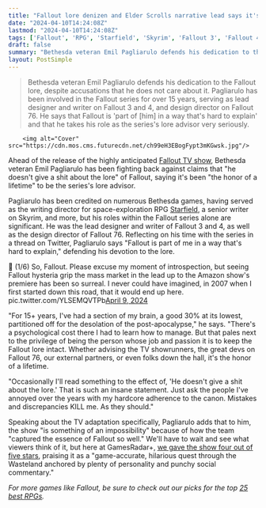 ```yaml
---
title: "Fallout lore denizen and Elder Scrolls narrative lead says it's 'insane' that fans think he 'doesn't give a s**t' about the lore"
date: "2024-04-10T14:24:08Z"
lastmod: "2024-04-10T14:24:08Z"
tags: ['Fallout', 'RPG', 'Starfield', 'Skyrim', 'Fallout 3', 'Fallout 4', 'Fallout 76', 'Amazon Prime Video']
draft: false
summary: "Bethesda veteran Emil Pagliarulo defends his dedication to the Fallout lore, despite accusations that he does not care about it. Pagliarulo has been involved in the Fallout series for over 15 years, serving as lead designer and writer on Fallout 3 and 4, and design director on Fallout 76. He says that Fallout is 'part of [him] in a way that's hard to explain' and that he takes his role as the series's lore advisor very seriously."
layout: PostSimple
---
```

> Bethesda veteran Emil Pagliarulo defends his dedication to the Fallout lore, despite accusations that he does not care about it. Pagliarulo has been involved in the Fallout series for over 15 years, serving as lead designer and writer on Fallout 3 and 4, and design director on Fallout 76. He says that Fallout is 'part of [him] in a way that's hard to explain' and that he takes his role as the series's lore advisor very seriously.


        <img alt="Cover" src="https://cdn.mos.cms.futurecdn.net/ch99eH3EBogFypt3mKGwsk.jpg"/>
        
Ahead of the release of the highly anticipated [Fallout TV show](https://www.gamesradar.com/fallout-tv-show-season-one-amazon-prime-video-release-date-cast-trailer-story-setting-guide/), Bethesda veteran Emil Pagliarulo has been fighting back against claims that "he doesn't give a shit about the lore" of Fallout, saying it's been "the honor of a lifetime" to be the series's lore advisor.

Pagliarulo has been credited on numerous Bethesda games, having served as the writing director for space-exploration RPG [<u>Starfield</u>](https://www.gamesradar.com/starfield-guide/), a senior writer on Skyrim, and more, but his roles within the Fallout series alone are significant. He was the lead designer and writer of Fallout 3 and 4, as well as the design director of Fallout 76. Reflecting on his time with the series in a thread on Twitter, Pagliarulo says "Fallout is part of me in a way that's hard to explain," defending his devotion to the lore. 

🧵 (1/6) So, Fallout. Please excuse my moment of introspection, but seeing Fallout hysteria grip the mass market in the lead up to the Amazon show's premiere has been so surreal. I never could have imagined, in 2007 when I first started down this road, that it would end up here. pic.twitter.com/YLSEMQVTPb[April 9, 2024](https://twitter.com/Dezinuh/status/1777771276171698423)

"For 15+ years, I've had a section of my brain, a good 30% at its lowest, partitioned off for the desolation of the post-apocalypse," he says. "There's a psychological cost there I had to learn how to manage. But that pales next to the privilege of being the person whose job and passion it is to keep the Fallout lore intact. Whether advising the TV showrunners, the great devs on Fallout 76, our external partners, or even folks down the hall, it's the honor of a lifetime.

"Occasionally I'll read something to the effect of, 'He doesn't give a shit about the lore.' That is such an insane statement. Just ask the people I've annoyed over the years with my hardcore adherence to the canon. Mistakes and discrepancies KILL me. As they should."

Speaking about the TV adaptation specifically, Pagliarulo adds that to him, the show "is something of an impossibility" because of how the team "captured the essence of Fallout so well." We'll have to wait and see what viewers think of it, but here at GamesRadar+, [<u>we gave the show four out of five stars</u>](https://www.gamesradar.com/fallout-season-1-review-prime-video/), praising it as a "game-accurate, hilarious quest through the Wasteland anchored by plenty of personality and punchy social commentary."

*For more games like Fallout, be sure to check out our picks for the top *[<u><em>25 best RPGs</em></u>](https://www.gamesradar.com/best-rpg-games/)*.*
        